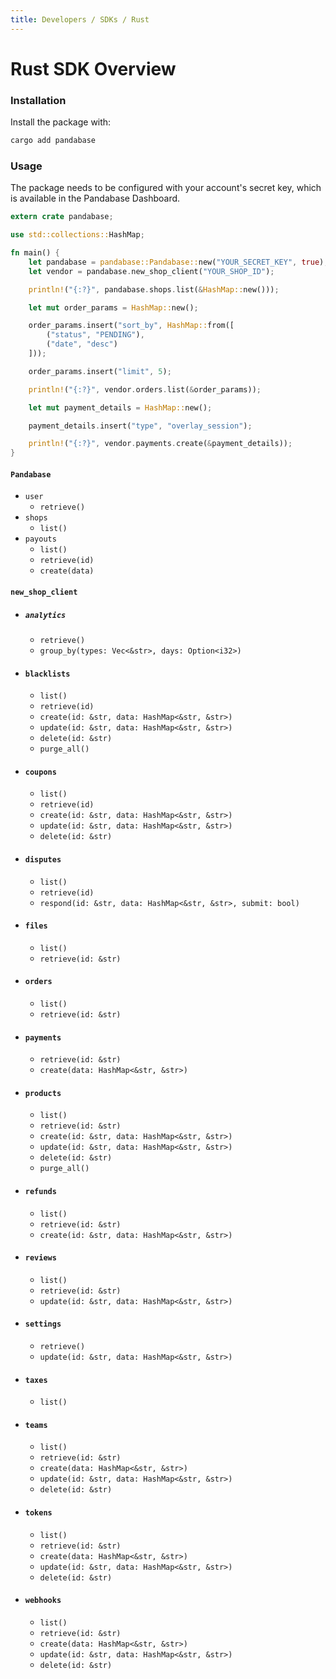 ```yaml
---
title: Developers / SDKs / Rust
---
```


# Rust SDK Overview

### Installation

Install the package with:

```sh
cargo add pandabase
```

### Usage

The package needs to be configured with your account's secret key, which is
available in the Pandabase Dashboard.

```rs copy
extern crate pandabase;

use std::collections::HashMap;

fn main() {
    let pandabase = pandabase::Pandabase::new("YOUR_SECRET_KEY", true);
    let vendor = pandabase.new_shop_client("YOUR_SHOP_ID");

    println!("{:?}", pandabase.shops.list(&HashMap::new()));

    let mut order_params = HashMap::new();

    order_params.insert("sort_by", HashMap::from([
        ("status", "PENDING"),
        ("date", "desc")
    ]));

    order_params.insert("limit", 5);

    println!("{:?}", vendor.orders.list(&order_params));

    let mut payment_details = HashMap::new();

    payment_details.insert("type", "overlay_session");

    println!("{:?}", vendor.payments.create(&payment_details));
}
```

#### `Pandabase`

- `user`
  - `retrieve()`
- `shops`
  - `list()`
- `payouts`
  - `list()`
  - `retrieve(id)`
  - `create(data)`

#### `new_shop_client`

- ##### `analytics`

  - `retrieve()`
  - `group_by(types: Vec<&str>, days: Option<i32>)`

- #### `blacklists`

  - `list()`
  - `retrieve(id)`
  - `create(id: &str, data: HashMap<&str, &str>)`
  - `update(id: &str, data: HashMap<&str, &str>)`
  - `delete(id: &str)`
  - `purge_all()`

- #### `coupons`

  - `list()`
  - `retrieve(id)`
  - `create(id: &str, data: HashMap<&str, &str>)`
  - `update(id: &str, data: HashMap<&str, &str>)`
  - `delete(id: &str)`

- #### `disputes`

  - `list()`
  - `retrieve(id)`
  - `respond(id: &str, data: HashMap<&str, &str>, submit: bool)`

- #### `files`

  - `list()`
  - `retrieve(id: &str)`

- #### `orders`

  - `list()`
  - `retrieve(id: &str)`

- #### `payments`

  - `retrieve(id: &str)`
  - `create(data: HashMap<&str, &str>)`

- #### `products`

  - `list()`
  - `retrieve(id: &str)`
  - `create(id: &str, data: HashMap<&str, &str>)`
  - `update(id: &str, data: HashMap<&str, &str>)`
  - `delete(id: &str)`
  - `purge_all()`

- #### `refunds`

  - `list()`
  - `retrieve(id: &str)`
  - `create(id: &str, data: HashMap<&str, &str>)`

- #### `reviews`

  - `list()`
  - `retrieve(id: &str)`
  - `update(id: &str, data: HashMap<&str, &str>)`

- #### `settings`

  - `retrieve()`
  - `update(id: &str, data: HashMap<&str, &str>)`

- #### `taxes`

  - `list()`

- #### `teams`

  - `list()`
  - `retrieve(id: &str)`
  - `create(data: HashMap<&str, &str>)`
  - `update(id: &str, data: HashMap<&str, &str>)`
  - `delete(id: &str)`

- #### `tokens`

  - `list()`
  - `retrieve(id: &str)`
  - `create(data: HashMap<&str, &str>)`
  - `update(id: &str, data: HashMap<&str, &str>)`
  - `delete(id: &str)`

- #### `webhooks`
  - `list()`
  - `retrieve(id: &str)`
  - `create(data: HashMap<&str, &str>)`
  - `update(id: &str, data: HashMap<&str, &str>)`
  - `delete(id: &str)`
